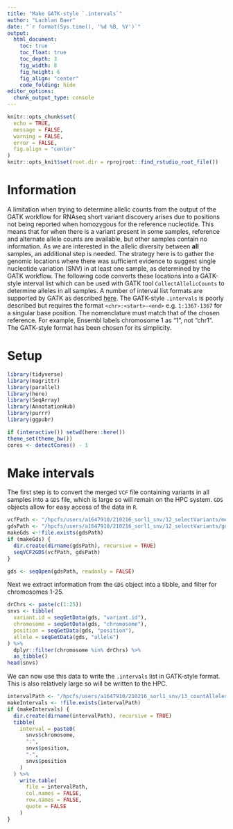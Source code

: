 ```yaml
---
title: "Make GATK-style `.intervals`"
author: "Lachlan Baer"
date: "`r format(Sys.time(), '%d %B, %Y')`"
output:
  html_document:
    toc: true
    toc_float: true
    toc_depth: 3
    fig_width: 8
    fig_height: 6
    fig_align: "center"
    code_folding: hide
editor_options: 
  chunk_output_type: console
---
```


```r
knitr::opts_chunk$set(
  echo = TRUE,
  message = FALSE,
  warning = FALSE,
  error = FALSE, 
  fig.align = "center"
)
knitr::opts_knit$set(root.dir = rprojroot::find_rstudio_root_file())
```

# Information

A limitation when trying to determine allelic counts from the output of the GATK workflow for RNAseq short variant discovery arises due to positions not being reported when homozygous for the reference nucleotide.
This means that for when there is a variant present in some samples, reference and alternate allele counts are available, but other samples contain no information.
As we are interested in the allelic diversity between **all** samples, an additional step is needed.
The strategy here is to gather the genomic locations where there was sufficient evidence to suggest single nucleotide variation (SNV) in at least one sample, as determined by the GATK workflow.
The following code converts these locations into a GATK-style interval list which can be used with GATK tool `CollectAllelicCounts` to determine alleles in all samples.
A number of interval list formats are supported by GATK as described [here](https://gatk.broadinstitute.org/hc/en-us/articles/360035531852-Intervals-and-interval-lists).
The GATK-style `.intervals` is poorly described but requires the format `<chr>:<start>-<end>` e.g. `1:1367-1367` for a singular base position. 
The nomenclature must match that of the chosen reference. 
For example, Ensembl labels chromosome 1 as "1", not "chr1".
The GATK-style format has been chosen for its simplicity.

# Setup 

```r
library(tidyverse)
library(magrittr)
library(parallel)
library(here)
library(SeqArray)
library(AnnotationHub)
library(purrr)
library(ggpubr)
```

```r
if (interactive()) setwd(here::here())
theme_set(theme_bw())
cores <- detectCores() - 1
```

# Make intervals

The first step is to convert the merged `VCF` file containing variants in all samples into a `GDS` file, which is large so will remain on the HPC system.
`GDS` objects allow for easy access of the data in `R`.

```r
vcfPath <- "/hpcfs/users/a1647910/210216_sorl1_snv/12_selectVariants/mergedVcf/mergedVcf.vcf.gz"
gdsPath <- "/hpcfs/users/a1647910/210216_sorl1_snv/12_selectVariants/gds/mergedGds.gds"
makeGds <-!file.exists(gdsPath)
if (makeGds) {
  dir.create(dirname(gdsPath), recursive = TRUE)
  seqVCF2GDS(vcfPath, gdsPath)
}
```

```r
gds <- seqOpen(gdsPath, readonly = FALSE)
```

Next we extract information from the `GDS` object into a tibble, and filter for chromosomes 1-25.

```r
drChrs <- paste(c(1:25))
snvs <- tibble(
  variant.id = seqGetData(gds, "variant.id"),
  chromosome = seqGetData(gds, "chromosome"),
  position = seqGetData(gds, "position"),
  allele = seqGetData(gds, "allele")
) %>%
  dplyr::filter(chromosome %in% drChrs) %>%
  as_tibble()
head(snvs)
```

We can now use this data to write the `.intervals` list in GATK-style format.
This is also relatively large so will be written to the HPC.

```r
intervalPath <- "/hpcfs/users/a1647910/210216_sorl1_snv/13_countAlleles/intervals/snvs.intervals"
makeIntervals <- !file.exists(intervalPath)
if (makeIntervals) {
  dir.create(dirname(intervalPath), recursive = TRUE)
  tibble(
    interval = paste0(
      snvs$chromosome,
      ":",
      snvs$position,
      "-",
      snvs$position
    )
  ) %>%
    write.table(
      file = intervalPath,
      col.names = FALSE,
      row.names = FALSE,
      quote = FALSE
    )
}
```
